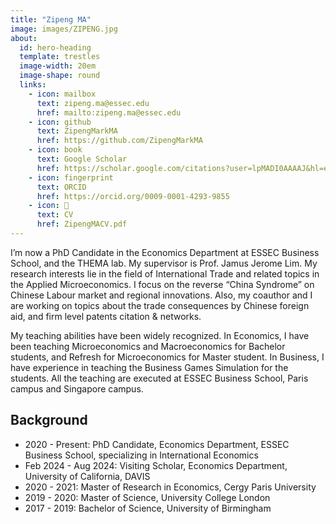 ```yaml
---
title: "Zipeng MA"
image: images/ZIPENG.jpg
about:
  id: hero-heading
  template: trestles
  image-width: 20em
  image-shape: round
  links:
    - icon: mailbox
      text: zipeng.ma@essec.edu
      href: mailto:zipeng.ma@essec.edu
    - icon: github
      text: ZipengMarkMA
      href: https://github.com/ZipengMarkMA
    - icon: book
      text: Google Scholar
      href: https://scholar.google.com/citations?user=lpMADI0AAAAJ&hl=en
    - icon: fingerprint
      text: ORCID
      href: https://orcid.org/0009-0001-4293-9855
    - icon: 📝
      text: CV
      href: ZipengMACV.pdf
---
```


::: {#hero-heading}

I'm now a PhD Candidate in the Economics Department at ESSEC Business School, and the THEMA lab. My supervisor is Prof. Jamus Jerome Lim. My research interests lie in the field of International Trade and related topics in the Applied Microeconomics. I focus on the reverse "China Syndrome" on Chinese Labour market and regional innovations. Also, my coauthor and I are working on topics about the trade consequences by Chinese foreign aid, and firm level patents citation & networks. 

My teaching abilities have been widely recognized. In Economics, I have been teaching Microeconomics and Macroeconomics for Bachelor students, and Refresh for Microeconomics for Master student. In Business, I have experience in teaching the Business Games Simulation for the students. All the teaching are executed at ESSEC Business School, Paris campus and Singapore campus.


## Background


- 2020 - Present: PhD Candidate, Economics Department, ESSEC Business School, specializing in International Economics
- Feb 2024 - Aug 2024: Visiting Scholar, Economics Department, University of California, DAVIS
- 2020 - 2021: Master of Research in Economics, Cergy Paris University
- 2019 - 2020: Master of Science, University College London
- 2017 - 2019: Bachelor of Science, University of Birmingham

:::

